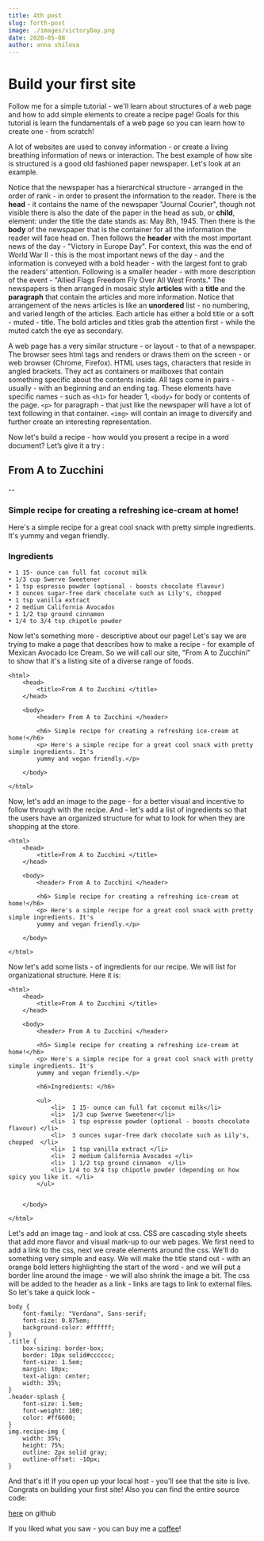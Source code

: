 ```yaml
---
title: 4th post
slug: forth-post
image: ./images/victoryDay.png
date: 2020-05-08
author: anna shilova
---
```



# Build your first site

Follow me for a simple tutorial - we'll learn about structures of a web page and how to add simple elements to create a recipe page! Goals for this tutorial is learn the fundamentals of a web page so you can learn how to create one - from scratch!

A lot of websites are used to convey information - or create a living breathing information of news or interaction. The best example of how site is structured is a good old fashioned paper newspaper.
Let's look at an example.

Notice that the newspaper has a hierarchical structure - arranged in the order of rank - in order to present the information to the reader. There is the **head** - it contains the name of the newspaper "Journal Courier", though not visible there is also the date of the paper in the head as sub, or **child**, element: under the title the date stands as: May 8th, 1945. Then there is the **body** of the newspaper that is the container for all the information the reader will face head on. Then follows the **header** with the most important news of the day - "Victory in Europe Day". For context, this was the end of World War II - this is the most important news of the day - and the information is conveyed with a bold header - with the largest font to grab the readers' attention. Following is a smaller header - with more description of the event - "Allied Flags Freedom Fly Over All West Fronts." The newspapers is then arranged in mosaic style **articles** with a **title** and the **paragraph** that contain the articles and more information. Notice that arrangement of the news articles is like an **unordered** list - no numbering, and varied length of the articles. Each article has either a bold title or a soft - muted - title. The bold articles and titles grab the attention first - while the muted catch the eye as secondary.

A web page has a very similar structure - or layout - to that of a newspaper. The browser sees html tags and renders or draws them on the screen - or web browser (Chrome, Firefox). HTML uses tags, characters that reside in angled brackets. They act as containers or mailboxes that contain something specific about the contents inside. All tags come in pairs - usually - with an beginning and an ending tag. These elements have specific names - such as `<h1>` for header 1, `<body>` for body or contents of the page. `<p>` for paragraph - that just like the newspaper will have a lot of text following in that container. `<img>` will contain an image to diversify and further create an interesting representation.

Now let's build a recipe - how would you present a recipe in a word document? Let’s give it a try :

## From A to Zucchini

--

### Simple recipe for creating a refreshing ice-cream at home!

Here's a simple recipe for a great cool snack with pretty simple ingredients. It's
yummy and vegan friendly.

### Ingredients

    • 1 15- ounce can full fat coconut milk
    • 1/3 cup Swerve Sweetener
    • 1 tsp espresso powder (optional - boosts chocolate flavour)
    • 3 ounces sugar-free dark chocolate such as Lily's, chopped
    • 1 tsp vanilla extract
    • 2 medium California Avocados
    • 1 1/2 tsp ground cinnamon
    • 1/4 to 3/4 tsp chipotle powder

Now let's something more - descriptive about our page! Let's say we are trying to make a page that describes how to make a recipe - for example of Mexican Avocado Ice Cream. So we will call our site, "From A to Zucchini" to show that it's a listing site of a diverse range of foods.

```mdx
<html>
	<head>
		<title>From A to Zucchini </title>
	</head>

	<body>
		<header> From A to Zucchini </header>

		<h6> Simple recipe for creating a refreshing ice-cream at home!</h6>
		<p> Here's a simple recipe for a great cool snack with pretty simple ingredients. It's
		yummy and vegan friendly.</p>

	</body>

</html>

```

Now, let's add an image to the page - for a better visual and incentive to follow through with the recipe.
And - let's add a list of ingredients so that the users have an organized structure for what to look for when
they are shopping at the store.

```
<html>
	<head>
		<title>From A to Zucchini </title>
	</head>

	<body>
		<header> From A to Zucchini </header>

		<h6> Simple recipe for creating a refreshing ice-cream at home!</h6>
		<p> Here's a simple recipe for a great cool snack with pretty simple ingredients. It's
		yummy and vegan friendly.</p>

	</body>

</html>

```

Now let's add some lists - of ingredients for our recipe. We will list for organizational structure. Here it is:

```
<html>
	<head>
		<title>From A to Zucchini </title>
	</head>

	<body>
		<header> From A to Zucchini </header>

		<h5> Simple recipe for creating a refreshing ice-cream at home!</h6>
		<p> Here's a simple recipe for a great cool snack with pretty simple ingredients. It's
		yummy and vegan friendly.</p>

		<h6>Ingredients: </h6>

		<ul>
			<li>  1 15- ounce can full fat coconut milk</li>
			<li>  1/3 cup Swerve Sweetener</li>
			<li>  1 tsp espresso powder (optional - boosts chocolate flavour) </li>
			<li>  3 ounces sugar-free dark chocolate such as Lily's, chopped  </li>
			<li>  1 tsp vanilla extract </li>
			<li>  2 medium California Avocados </li>
			<li>  1 1/2 tsp ground cinnamon  </li>
			<li> 1/4 to 3/4 tsp chipotle powder (depending on how spicy you like it. </li>
		</ul>


	</body>

</html>

```

Let's add an image tag - and look at css. CSS are cascading style sheets that add more flavor and visual mark-up to our web pages. We first need to add a link to the css, next we create elements around the css. We'll do something very simple and easy. We will make the title stand out - with an orange bold letters highlighting the start of the word - and we will put a border line around the image - we will also shrink the image a bit. The css will be added to the header as a link - links are tags to link to external files. So let's take a quick look -

```
body {
    font-family: "Verdana", Sans-serif;
    font-size: 0.875em;
    background-color: #ffffff;
}
.title {
    box-sizing: border-box;
    border: 10px solid#cccccc;
    font-size: 1.5em;
    margin: 10px;
    text-align: center;
    width: 35%;
}
.header-splash {
    font-size: 1.5em;
    font-weight: 100;
    color: #ff6600;
}
img.recipe-img {
    width: 35%;
    height: 75%;
    outline: 2px solid gray;
    outline-offset: -10px;
}

```

And that's it! If you open up your local host - you'll see that the site is live. Congrats on building your first site!
Also you can find the entire source code:

[here](https://github.com/thesparrow/site) on github

If you liked what you saw - you can buy me a [coffee](https://www.buymeacoffee.com/anyabear)!

<Likes> </Likes>
